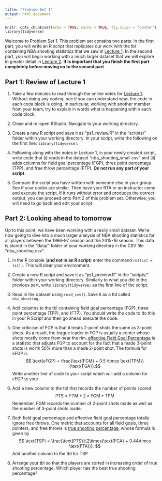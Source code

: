 ```yaml
---
title: "Problem Set 1"
output: html_document
---
```


```r
knitr::opts_chunk$set(echo = TRUE, cache = TRUE, fig.align = "center")
library(tidyverse)
```

Welcome to Problem Set 1.
This problem set contains two parts.
In the first part, you will write an R script that replicates our work with the tbl containing NBA shooting statistics that we saw in [Lecture 1](lecture1.html).
In the second part, you will begin working with a much larger dataset that we will explore in greater detail in [Lecture 2](lecture2.html).
**It is important that you finish the first part completely before moving on to the second part**

## Part 1: Review of Lecture 1

1. Take a few minutes to read through the online notes for [Lecture 1](lecture1.html). Without doing any coding, see if you can understand what the code in each code block is doing. In particular, working with another member from your team, try to explain in words what is happening within each code block.

2. Close and re-open RStudio. Navigate to your working directory.

3. Create a new R script and save it as "ps1_review.R" in the "scripts/" folder within your working directory. In your script, write the following on the first line: `library(tidyverse)`.

4. Following along with the notes in Lecture 1, in your newly created script, write code that (i) reads in the dataset "nba_shooting_small.csv" and (ii) adds columns for field goal percentage (FGP), three point percentage (TPP), and free throw percentage (FTP). **Do not run any part of your script.**

5. Compare the script you have written with someone else in your group. See if your codes are similar. Then have your RTA or an instructor come and execute the script. If it runs without error and produces the correct output, you can proceed onto Part 2 of this problem set. Otherwise, you will need to go back and edit your script.

## Part 2: Looking ahead to tomorrow

Up to this point, we have been working with a really small dataset.
We're now going to dive into a much larger analysis of NBA shooting statistics for all players between the 1996-97 season and the 2015-16 season.
This data is stored in the "data/" folder of your working directory in the CSV file "nba_shooting.csv".

1. In the R console (**and not in an R script**) enter the command `rm(list = ls())`. This will clear your environment.

2. Create a new R script and save it as "ps1_preview.R" in the "scripts/" folder within your working directory. Similarly to what you did in the previous part, write `library(tidyverse)` as the first line of the script.

3. Read in the dataset using `read_csv()`. Save it as a tbl called `nba_shooting.`

4. Add columns to the tbl containing field goal percentage (FGP), three point percentage (TPP), and (FTP). You should write the code to do this in your R Script and then go ahead execute the code.

5. One criticism of FGP is that it treats 2-point shots the same as 3-point shots.
As a result, the league leader in FGP is usually a center whose shots mostly come from near the rim.
[effective Field Goal Percentage](https://en.wikipedia.org/wiki/Effective_field_goal_percentage) is a statistic that adjusts FGP to account for the fact that a made 3-point shots is worth 50% more than a made 2-point shot. 
The formula for eFGP is
$$ \text{eFGP} = \frac{\text{FGM} + 0.5 \times \text{TPM}}{\text{FGA}}.$$
Write another line of code to your script which will add a column for eFGP to your 

6. Add a new column to the tbl that records the number of points scored
$$
\text{PTS} = \text{FTM} + 2 \times \text{FGM} + \text{TPM}
$$
Remember, FGM records the number of 2-point shots made as well as the number of 3-point shots made.

7. Both field goal percentage and effective field goal percentage totally ignore free throws.
One metric that accounts for all field goals, three pointers, and free throws is [true shooting percentage](https://en.wikipedia.org/wiki/True_shooting_percentage), whose formula is given by
$$
\text{TSP} = \frac{\text{PTS}}{2\times(\text{FGA} + 0.44\times \text{FTA})}.
$$
Add another column to the tbl for TSP

8. Arrange your tbl so that the players are sorted in increasing order of true shooting percentage. Which player has the best true shooting percentage?

